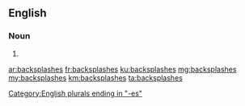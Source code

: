 ==English==

===Noun===
{{head|en|noun plural form}}

# {{plural of|backsplash|lang=en}}

[[Category:English plurals ending in "-es"]]

[[ar:backsplashes]]
[[fr:backsplashes]]
[[ku:backsplashes]]
[[mg:backsplashes]]
[[my:backsplashes]]
[[km:backsplashes]]
[[ta:backsplashes]]